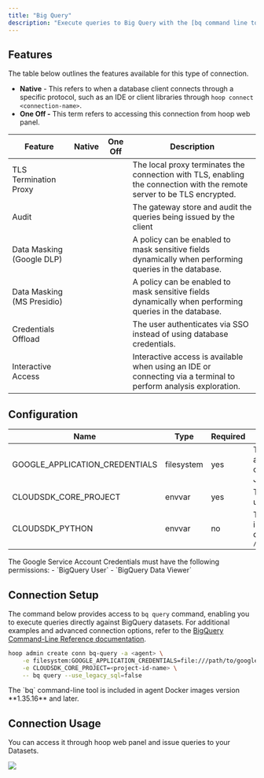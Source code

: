 ```yaml
---
title: "Big Query"
description: "Execute queries to Big Query with the [bq command line tool](https://cloud.google.com/bigquery/docs/bq-command-line-tool)."
---
```



<Prerequisites />

## Features

The table below outlines the features available for this type of connection.

- **Native** - This refers to when a database client connects through a specific protocol, such as an IDE or client libraries through `hoop connect <connection-name>`.
- **One Off -** This term refers to accessing this connection from hoop web panel.

| Feature | Native | One Off | Description |
| --- | --- | --- | --- |
| TLS Termination Proxy | <Icon icon="xmark" />  | <Icon icon="check" /> | The local proxy terminates the connection with TLS, enabling the connection with the remote server to be TLS encrypted. |
| Audit | <Icon icon="xmark" /> | <Icon icon="check" /> | The gateway store and audit the queries being issued by the client |
| Data Masking (Google DLP) | <Icon icon="xmark" /> | <Icon icon="check" /> | A policy can be enabled to mask sensitive fields dynamically when performing queries in the database. |
| Data Masking (MS Presidio) | <Icon icon="xmark" /> | <Icon icon="check" /> | A policy can be enabled to mask sensitive fields dynamically when performing queries in the database. |
| Credentials Offload | <Icon icon="xmark" /> | <Icon icon="check" /> | The user authenticates via SSO instead of using database credentials. |
| Interactive Access | <Icon icon="xmark" /> | <Icon icon="xmark" /> | Interactive access is available when using an IDE or connecting via a terminal to perform analysis exploration. |

## Configuration

| Name                           | Type       | Required | Description |
| ------------------------------ | ---------- | ---------| ----------- |
| GOOGLE_APPLICATION_CREDENTIALS | filesystem | yes      | The service account credentials file in JSON format |
| CLOUDSDK_CORE_PROJECT          | envvar     | yes      | The project id to use for request |
| CLOUDSDK_PYTHON                | envvar     | no       | The path of python interpreter, defaults to `/usr/bin/python3.9` |

<Note>
    The Google Service Account Credentials must have the following permissions:
    - `BigQuery User`
    - `BigQuery Data Viewer`
</Note>

## Connection Setup

The command below provides access to `bq query` command, enabling you to execute queries directly against BigQuery datasets.
For additional examples and advanced connection options, refer to the [BigQuery Command-Line Reference documentation](https://cloud.google.com/bigquery/docs/bq-command-line-tool).

```sh
hoop admin create conn bq-query -a <agent> \
    -e filesystem:GOOGLE_APPLICATION_CREDENTIALS=file:///path/to/google-service-account.json \
    -e CLOUDSDK_CORE_PROJECT=<project-id-name> \
    -- bq query --use_legacy_sql=false
```

<Note>
    The `bq` command-line tool is included in agent Docker images version **1.35.16** and later.
</Note>

## Connection Usage

You can access it through hoop web panel and issue queries to your Datasets.

<Frame>
    <img src="/images/quickstarts/client-pg.png" />
</Frame>

